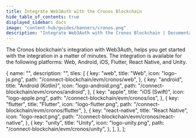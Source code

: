 ```yaml
---
title: Integrate Web3Auth with the Cronos Blockchain
hide_table_of_contents: true
displayed_sidebar: docs
image: "content-hub/guides/banners/cronos.png"
description: "Integrate Web3Auth with the Cronos Blockchain | Documentation - Web3Auth"
---
```



<SEO
  title="Integrate Web3Auth with the Cronos Blockchain"
  description="Integrate Web3Auth with the Cronos Blockchain | Documentation - Web3Auth"
  image="https://web3auth.io/docs/content-hub/guides/banners/cronos.png"
  slug="/connect-blockchain/evm/cronos"
/>

The Cronos blockchain's integration with Web3Auth, helps you get started with the integration in a matter of minutes. The integration is available for
the following platforms: Web, Android, iOS, Flutter, React Native, and Unity.

  {
    name: "",
    description: "",
    tiles: [
      {
        key: "web",
        title: "Web",
        icon: "logo-js.png",
        path: "/connect-blockchain/evm/cronos/web",
      },
      {
        key: "android",
        title: "Android (Kotlin)",
        icon: "logo-android.png",
        path: "/connect-blockchain/evm/cronos/android",
      },
      {
        key: "apple",
        title: "iOS (Swift)",
        icon: "logo-apple.png",
        path: "/connect-blockchain/evm/cronos/ios",
      },
      {
        key: "flutter",
        title: "Flutter",
        icon: "logo-flutter.png",
        path: "/connect-blockchain/evm/cronos/flutter",
      },
      {
        key: "react-native",
        title: "React Native",
        icon: "logo-react.png",
        path: "/connect-blockchain/evm/cronos/react-native",
      },
      {
        key: "unity",
        title: "Unity",
        icon: "logo-unity.png",
        path: "/connect-blockchain/evm/cronos/unity",
      },
    ],
  },
];

<Tiles tileGroups={Cronos} />
